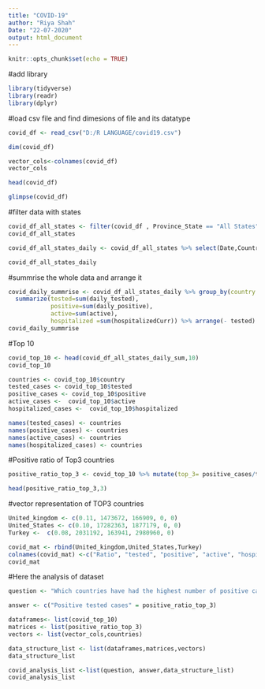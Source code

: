 ---
title: "COVID-19"
author: "Riya Shah"
Date: "22-07-2020"
output: html_document
---

```{r setup, include=FALSE}
knitr::opts_chunk$set(echo = TRUE)
```
#add library
```{r}
library(tidyverse)
library(readr)
library(dplyr)
```
#load csv file and find dimesions of file and its datatype
```{r}
covid_df <- read_csv("D:/R LANGUAGE/covid19.csv")

dim(covid_df)

vector_cols<-colnames(covid_df)
vector_cols

head(covid_df)

glimpse(covid_df)
```
#filter data with states
```{r}
covid_df_all_states <- filter(covid_df , Province_State == "All States")
covid_df_all_states
```
```{r}
covid_df_all_states_daily <- covid_df_all_states %>% select(Date,Country_Region,active, hospitalizedCurr, daily_tested, daily_positive)

covid_df_all_states_daily
```
#summrise the whole data and arrange it
```{r}
covid_daily_summrise <- covid_df_all_states_daily %>% group_by(country = Country_Region) %>%
  summarize(tested=sum(daily_tested),
            positive=sum(daily_positive),
            active=sum(active),
            hospitalized =sum(hospitalizedCurr)) %>% arrange(- tested)
covid_daily_summrise
```
#Top 10 
```{r}
covid_top_10 <- head(covid_df_all_states_daily_sum,10)
covid_top_10
```
```{r}
countries <- covid_top_10$country
tested_cases <- covid_top_10$tested
positive_cases <- covid_top_10$positive
active_cases <-  covid_top_10$active
hospitalized_cases <-  covid_top_10$hospitalized
```
```{r}
names(tested_cases) <- countries
names(positive_cases) <- countries
names(active_cases) <- countries
names(hospitalized_cases) <- countries
```
#Positive ratio of Top3 countries
```{r}
positive_ratio_top_3 <- covid_top_10 %>% mutate(top_3= positive_cases/tested_cases) %>% arrange(- top_3)

head(positive_ratio_top_3,3)
```
#vector representation of TOP3 countries
```{r}
United_kingdom <- c(0.11, 1473672, 166909, 0, 0)
United_States <- c(0.10, 17282363, 1877179, 0, 0)
Turkey <-  c(0.08, 2031192, 163941, 2980960, 0)
```
```{r}
covid_mat <- rbind(United_kingdom,United_States,Turkey)
colnames(covid_mat) <-c("Ratio", "tested", "positive", "active", "hospitalized")
covid_mat

```
#Here the analysis of dataset
```{r}
question <- "Which countries have had the highest number of positive cases against the number of tests?"

answer <- c("Positive tested cases" = positive_ratio_top_3)
```
```{r}
dataframes<- list(covid_top_10)
matrices <- list(positive_ratio_top_3)
vectors <- list(vector_cols,countries)

data_structure_list <- list(dataframes,matrices,vectors)
data_structure_list
```


```{r}
covid_analysis_list <-list(question, answer,data_structure_list)
covid_analysis_list
```


